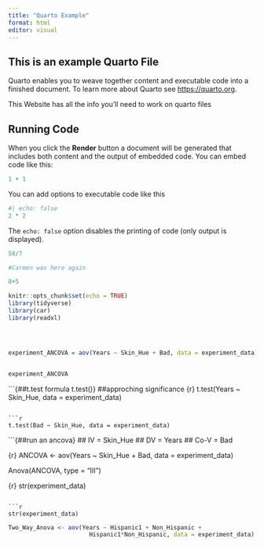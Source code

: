 ```yaml
---
title: "Quarto Example"
format: html
editor: visual
---
```


## This is an example Quarto File

Quarto enables you to weave together content and executable code into a finished document. To learn more about Quarto see <https://quarto.org>.

This Website has all the info you'll need to work on quarto files

## Running Code

When you click the **Render** button a document will be generated that includes both content and the output of embedded code. You can embed code like this:

```r
1 + 1
```

You can add options to executable code like this

```r
#| echo: false
2 * 2
```

The `echo: false` option disables the printing of code (only output is displayed).

```r
58/7
```

```r
#Carmen was here again
```

```r
8+5
```

```r

knitr::opts_chunk$set(echo = TRUE)
library(tidyverse)
library(car)
library(readxl)





```

```r
experiment_ANCOVA = aov(Years ~ Skin_Hue + Bad, data = experiment_data)
```

```experiment_ANCOVA

```

```r
experiment_ANCOVA

```

```{##t.test formula t.test()}
##approching significance 
{r}
t.test(Years ~ Skin_Hue, data = experiment_data)


```

```r
t.test(Bad ~ Skin_Hue, data = experiment_data)
```

```{##run an ancova}
## IV = Skin_Hue
## DV = Years
## Co-V = Bad

{r}
ANCOVA <- aov(Years ~ Skin_Hue + Bad, data = experiment_data)



Anova(ANCOVA, type = "III")


{r}
str(experiment_data)


```

```r

str(experiment_data)
```

```r
Two_Way_Anova <- aov(Years ~ Hispanic1 + Non_Hispanic +
                       Hispanic1*Non_Hispanic, data = experiment_data)

```
